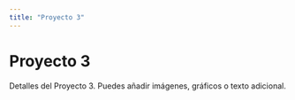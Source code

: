 ```yaml
---
title: "Proyecto 3"
---
```


# Proyecto 3

Detalles del Proyecto 3. Puedes añadir imágenes, gráficos o texto adicional.
